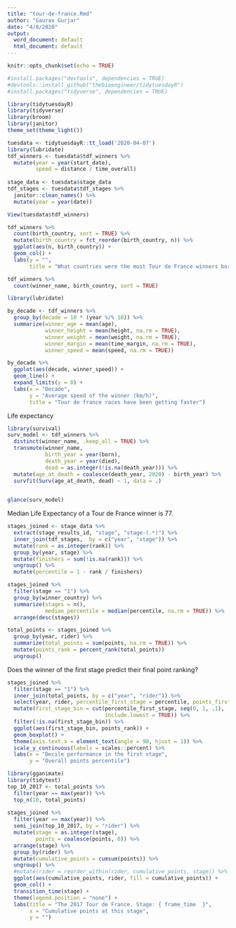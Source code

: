 ```yaml
---
title: "tour-de-france.Rmd"
author: "Gaurav Gurjar"
date: "4/8/2020"
output:
  word_document: default
  html_document: default
---
```


```r
knitr::opts_chunk$set(echo = TRUE)
```

```r
#install.packages("devtools", dependencies = TRUE)
#devtools::install_github("thebioengineer/tidytuesdayR")
#install.packages("tidyverse", dependencies = TRUE)
```
```r
library(tidytuesdayR)
library(tidyverse)
library(broom)
library(janitor)
theme_set(theme_light())

```

```r
tuesdata <- tidytuesdayR::tt_load('2020-04-07')
library(lubridate)
tdf_winners <- tuesdata$tdf_winners %>%
  mutate(year = year(start_date),
         speed = distance / time_overall)
  
stage_data <- tuesdata$stage_data
tdf_stages <- tuesdata$tdf_stages %>%
  janitor::clean_names() %>%
  mutate(year = year(date))

```

```r
View(tuesdata$tdf_winners)
```

```r
tdf_winners %>%
  count(birth_country, sort = TRUE) %>%
  mutate(birth_country = fct_reorder(birth_country, n)) %>%
  ggplot(aes(n, birth_country)) +
  geom_col() + 
  labs(y = "",
       title = "What countries were the most Tour de France winners born in?")

tdf_winners %>%
  count(winner_name, birth_country, sort = TRUE)
```

```r
library(lubridate)
```

```r
by_decade <- tdf_winners %>%
  group_by(decade = 10 * (year %/% 10)) %>%
  summarize(winner_age = mean(age),
            winner_height = mean(height, na.rm = TRUE),
            winner_weight = mean(weight, na.rm = TRUE),
            winner_margin = mean(time_margin, na.rm = TRUE),
            winner_speed = mean(speed, na.rm = TRUE))

by_decade %>%
  ggplot(aes(decade, winner_speed)) +
  geom_line() + 
  expand_limits(y = 0) +
  labs(x = "Decade",
       y = "Average speed of the winner (km/h)",
       title = "Tour de france races have been getting faster")
```



Life expectancy
```r
library(survival)
surv_model <- tdf_winners %>%
  distinct(winner_name, .keep_all = TRUE) %>%
  transmute(winner_name,
            birth_year = year(born),
            death_year = year(died),
            dead = as.integer(!is.na(death_year))) %>%
  mutate(age_at_death = coalesce(death_year, 2020) - birth_year) %>%
  survfit(Surv(age_at_death, dead) ~ 1, data = .)
  

glance(surv_model)
```
Median Life Expectancy of a Tour de France winner is 77.
```r
stages_joined <- stage_data %>%
  extract(stage_results_id, "stage", "stage-(.*)") %>%
  inner_join(tdf_stages,  by = c("year", "stage")) %>%
  mutate(rank = as.integer(rank)) %>%
  group_by(year, stage) %>%
  mutate(finishers = sum(!is.na(rank))) %>%
  ungroup() %>%
  mutate(percentile = 1 - rank / finishers)

stages_joined %>% 
  filter(stage == "1") %>%
  group_by(winner_country) %>%
  summarize(stages = n(), 
            median_percentile = median(percentile, na.rm = TRUE)) %>%
  arrange(desc(stages))

total_points <- stages_joined %>%
  group_by(year, rider) %>%
  summarize(total_points = sum(points, na.rm = TRUE)) %>%
  mutate(points_rank = percent_rank(total_points))
  ungroup()
```

Does the winner of the first stage predict their final point ranking?

```r
stages_joined %>%
  filter(stage == "1") %>%
  inner_join(total_points, by = c("year", "rider")) %>%
  select(year, rider, percentile_first_stage = percentile, points_first_stage = points, points_rank) %>%
  mutate(first_stage_bin = cut(percentile_first_stage, seq(0, 1, .1),
                               include.lowest = TRUE)) %>%
  filter(!is.na(first_stage_bin)) %>%
  ggplot(aes(first_stage_bin, points_rank)) +
  geom_boxplot() + 
  theme(axis.text.x = element_text(angle = 90, hjust = 1)) %>%
  scale_y_continuous(labels = scales::percent) %>%
  labs(x = "Decile performance in the first stage",
       y = "Overall points percentile")
```
```r
library(gganimate)
library(tidytext)
top_10_2017 <- total_points %>%
  filter(year == max(year)) %>%
  top_n(10, total_points)
  
stages_joined %>%
  filter(year == max(year)) %>%
  semi_join(top_10_2017, by = "rider") %>%
  mutate(stage = as.integer(stage),
         points = coalesce(points, 0)) %>%
  arrange(stage) %>%
  group_by(rider) %>%
  mutate(cumulative_points = cumsum(points)) %>%
  ungroup() %>%
  #mutate(rider = reorder_within(rider, cumulative_points, stage)) %>%
  ggplot(aes(cumulative_points, rider, fill = cumulative_points)) +
  geom_col() +
  transition_time(stage) +
  theme(legend.position = "none") +
  labs(title = "The 2017 Tour de France. Stage: { frame_time  }",
       x = "Cumulative points at this stage",
       y = "")
```
